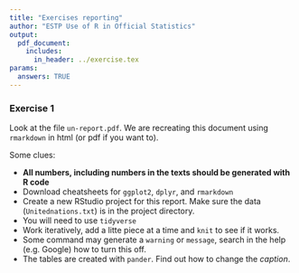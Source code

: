 ```yaml
---
title: "Exercises reporting"
author: "ESTP Use of R in Official Statistics"
output: 
  pdf_document:
    includes:
      in_header: ../exercise.tex
params:
  answers: TRUE
---
```


### Exercise 1

Look at the file `un-report.pdf`. We are recreating this document
using `rmarkdown` in html (or pdf if you want to).

Some clues: 

- **All numbers, including numbers in the texts should be generated with R code**
- Download cheatsheets for `ggplot2`, `dplyr`, and `rmarkdown`
- Create a new RStudio project for this report. Make sure the data (`Unitednations.txt`) is in the project directory.
- You will need to use `tidyverse`
- Work iteratively, add a litte piece at a time and `knit` to see if it works.
- Some command may generate a `warning` or `message`, search in the help (e.g. Google) how 
to turn this off.
- The tables are created with `pander`. Find out how to change the _caption_.

